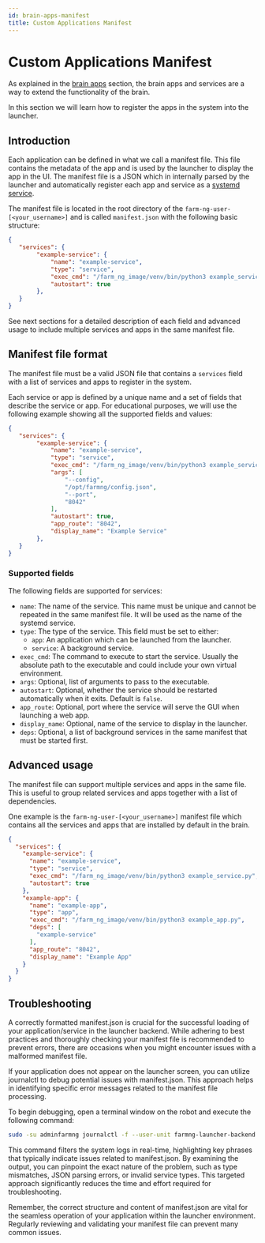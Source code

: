 ```yaml
---
id: brain-apps-manifest
title: Custom Applications Manifest
---
```


# Custom Applications Manifest

As explained in the [brain apps](/docs/brain/brain-apps) section, the brain apps and services are a way to extend the functionality of the brain.

In this section we will learn how to register the apps in the system into the launcher.

## Introduction

Each application can be defined in what we call a manifest file. This file contains the metadata of the app and is used by the launcher to display the app in the UI.
The manifest file is a JSON which in internally parsed by the launcher and automatically register each app and service as a [systemd service](https://www.freedesktop.org/software/systemd/man/latest/systemd.service.html).

The manifest file is located in the root directory of the `farm-ng-user-[<your_username>]` and is called `manifest.json` with the following
basic structure:

```json
{
   "services": {
        "example-service": {
            "name": "example-service",
            "type": "service",
            "exec_cmd": "/farm_ng_image/venv/bin/python3 example_service.py",
            "autostart": true
        },
   }
}
```

See next sections for a detailed description of each field and advanced usage to include multiple services and apps in the same manifest file.

## Manifest file format

The manifest file must be a valid JSON file that contains a `services` field with a list of services and apps to register in the system.

Each service or app is defined by a unique name and a set of fields that describe the service or app. For educational purposes, we will use the following example showing
all the supported fields and values:

```json
{
   "services": {
        "example-service": {
            "name": "example-service",
            "type": "service",
            "exec_cmd": "/farm_ng_image/venv/bin/python3 example_service.py",
            "args": [
                "--config",
                "/opt/farmng/config.json",
                "--port",
                "8042"
            ],
            "autostart": true,
            "app_route": "8042",
            "display_name": "Example Service"
        },
   }
}
```

### Supported fields

The following fields are supported for services:

- `name`: The name of the service. This name must be unique and cannot be repeated in the same manifest file. It will be used as the name of the systemd service.
- `type`: The type of the service. This field must be set to either:
  - `app`: An application which can be launched from the launcher.
  - `service`: A background service.
- `exec_cmd`: The command to execute to start the service. Usually the absolute path to the executable and could include your own virtual environment.
- `args`: Optional, list of arguments to pass to the executable.
- `autostart`: Optional, whether the service should be restarted automatically when it exits. Default is `false`.
- `app_route`: Optional, port where the service will serve the GUI when launching a web app.
- `display_name`: Optional, name of the service to display in the launcher.
- `deps`: Optional, a list of background services in the same manifest that must be started first.


## Advanced usage

The manifest file can support multiple services and apps in the same file. This is useful to group related services and apps together with a list of dependencies.

One example is the `farm-ng-user-[<your_username>]` manifest file which contains all the services and apps that are installed by default in the brain.

```json
{
  "services": {
    "example-service": {
      "name": "example-service",
      "type": "service",
      "exec_cmd": "/farm_ng_image/venv/bin/python3 example_service.py",
      "autostart": true
    },
    "example-app": {
      "name": "example-app",
      "type": "app",
      "exec_cmd": "/farm_ng_image/venv/bin/python3 example_app.py",
      "deps": [
        "example-service"
      ],
      "app_route": "8042",
      "display_name": "Example App"
    }
  }
}
```

## Troubleshooting

A correctly formatted manifest.json is crucial for the successful loading of your application/service
in the launcher backend.
While adhering to best practices and thoroughly checking your manifest file is recommended to prevent errors,
there are occasions when you might encounter issues with a malformed manifest file.

If your application does not appear on the launcher screen, you can utilize journalctl to debug potential
issues with manifest.json. This approach helps in identifying specific error messages related to the manifest file processing.

To begin debugging, open a terminal window on the robot and execute the following command:

```bash
sudo -su adminfarmng journalctl -f --user-unit farmng-launcher-backend | grep -v INFO
```

This command filters the system logs in real-time, highlighting key phrases that typically indicate issues related to
manifest.json. By examining the output, you can pinpoint the exact nature of the problem, such as type mismatches,
JSON parsing errors, or invalid service types.
This targeted approach significantly reduces the time and effort required for troubleshooting.

Remember, the correct structure and content of manifest.json are vital for the seamless operation of your application
within the launcher environment. Regularly reviewing and validating your manifest file can prevent many common issues.
